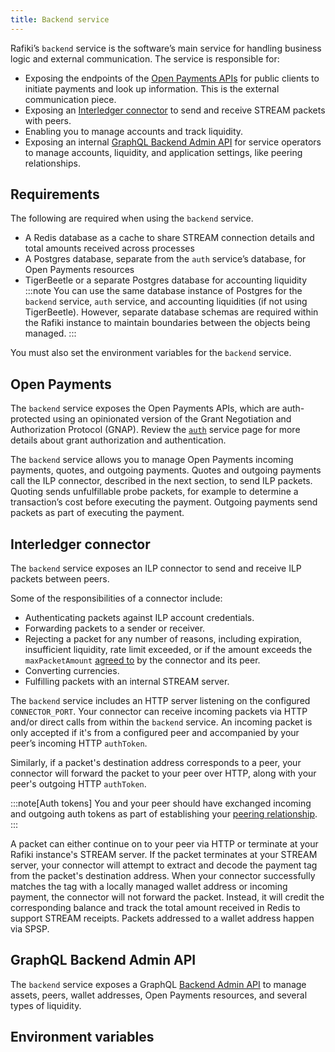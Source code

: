 ```yaml
---
title: Backend service
---
```



Rafiki’s <LinkOut href="https://github.com/interledger/rafiki/tree/main/packages/backend">`backend`</LinkOut> service is the software’s main service for handling business logic and external communication. The service is responsible for:

- Exposing the endpoints of the [Open Payments APIs](#open-payments) for public clients to initiate payments and look up information. This is the external communication piece.
- Exposing an [Interledger connector](#interledger-connector) to send and receive STREAM packets with peers.
- Enabling you to manage accounts and track liquidity.
- Exposing an internal [GraphQL Backend Admin API](#graphql-backend-admin-api) for service operators to manage accounts, liquidity, and application settings, like peering relationships.

## Requirements

The following are required when using the `backend` service.

- A Redis database as a cache to share STREAM connection details and total amounts received across processes
- A Postgres database, separate from the `auth` service’s database, for Open Payments resources
- TigerBeetle or a separate Postgres database for accounting liquidity
  :::note
  You can use the same database instance of Postgres for the `backend` service, `auth` service, and accounting liquidities (if not using TigerBeetle). However, separate database schemas are required within the Rafiki instance to maintain boundaries between the objects being managed.
  :::

You must also set the environment variables for the `backend` service.

## Open Payments

The `backend` service exposes the Open Payments APIs, which are auth-protected using an opinionated version of the Grant Negotiation and Authorization Protocol (GNAP). Review the [`auth`](/integration/services/auth-service) service page for more details about grant authorization and authentication.

The `backend` service allows you to manage Open Payments <LinkOut href="https://openpayments.dev/introduction/op-concepts/#incoming-payment">incoming payments</LinkOut>, <LinkOut href="https://openpayments.dev/introduction/op-concepts/#quote">quotes</LinkOut>, and <LinkOut href='https://openpayments.dev/introduction/op-concepts/#outgoing-payment'>outgoing payments</LinkOut>. Quotes and outgoing payments call the ILP connector, described in the next section, to send ILP packets. Quoting sends unfulfillable probe packets, for example to determine a transaction’s cost before executing the payment. Outgoing payments send packets as part of executing the payment.

## Interledger connector

The `backend` service exposes an ILP connector to send and receive ILP packets between peers.

Some of the responsibilities of a connector include:

- Authenticating packets against ILP account credentials.
- Forwarding packets to a sender or receiver.
- Rejecting a packet for any number of reasons, including expiration, insufficient liquidity, rate limit exceeded, or if the amount exceeds the `maxPacketAmount` [agreed to](/integration/requirements/peers#prerequisites) by the connector and its peer.
- Converting currencies.
- Fulfilling packets with an internal STREAM server.

The `backend` service includes an HTTP server listening on the configured `CONNECTOR_PORT`. Your connector can receive incoming packets via HTTP and/or direct calls from within the `backend` service. An incoming packet is only accepted if it's from a configured peer and accompanied by your peer’s incoming HTTP `authToken`.

Similarly, if a packet's destination address corresponds to a peer, your connector will forward the packet to your peer over HTTP, along with your peer's outgoing HTTP `authToken`.

:::note[Auth tokens]
You and your peer should have exchanged incoming and outgoing auth tokens as part of establishing your [peering relationship](/integration/requirements/peers#prerequisites).
:::

A packet can either continue on to your peer via HTTP or terminate at your Rafiki instance's STREAM server. If the packet terminates at your STREAM server, your connector will attempt to extract and decode the payment tag from the packet's destination address. When your connector successfully matches the tag with a locally managed wallet address or incoming payment, the connector will not forward the packet. Instead, it will credit the corresponding balance and track the total amount received in Redis to support STREAM receipts. Packets addressed to a wallet address happen via SPSP.

## GraphQL Backend Admin API

The `backend` service exposes a GraphQL [Backend Admin API](/apis/graphql/admin-api-overview#backend-admin-api) to manage assets, peers, wallet addresses, Open Payments resources, and several types of liquidity.

## Environment variables

<Backend />
